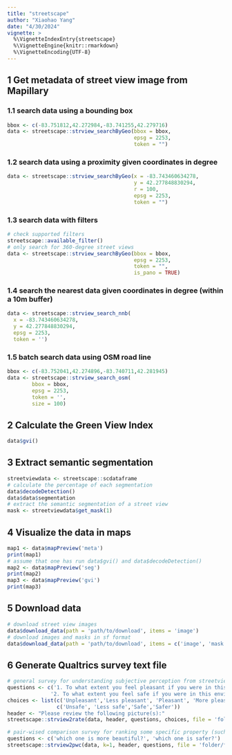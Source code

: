 ```yaml
---
title: "streetscape"
author: "Xiaohao Yang"
date: "4/30/2024"
vignette: >
  %\VignetteIndexEntry{streetscape}
  %\VignetteEngine{knitr::rmarkdown}
  %\VignetteEncoding{UTF-8}
---
```


## 1 Get metadata of street view image from Mapillary 

### 1.1 search data using a bounding box

```r
bbox <- c(-83.751812,42.272984,-83.741255,42.279716)
data <- streetscape::strview_searchByGeo(bbox = bbox,
                                         epsg = 2253,
                                         token = "")

```

### 1.2 search data using a proximity given coordinates in degree

```r
data <- streetscape::strview_searchByGeo(x = -83.743460634278,
                                         y = 42.277848830294,
                                         r = 100,
                                         epsg = 2253,
                                         token = "")
```

### 1.3 search data with filters

```r
# check supported filters
streetscape::available_filter()
# only search for 360-degree street views
data <- streetscape::strview_searchByGeo(bbox = bbox,
                                         epsg = 2253,
                                         token = "",
                                         is_pano = TRUE)
```

### 1.4 search the nearest data given coordinates in degree (within a 10m buffer)

```r
data <- streetscape::strview_search_nnb(
  x = -83.743460634278,
  y = 42.277848830294,
  epsg = 2253,
  token = '')
```

### 1.5 batch search data using OSM road line

```r
bbox <- c(-83.752041,42.274896,-83.740711,42.281945)
data <- streetscape::strview_search_osm(
        bbox = bbox,
        epsg = 2253,
        token = '',
        size = 100)
```

## 2 Calculate the Green View Index

```r
data$gvi()
```

## 3 Extract semantic segmentation 

```r
streetviewdata <- streetscape::scdataframe
# calculate the percentage of each segmentation
data$decodeDetection()
data$data$segmentation
# extract the semantic segmentation of a street view
mask <- streetviewdata$get_mask(1)
```

## 4 Visualize the data in maps

```r
map1 <- data$mapPreview('meta')
print(map1)
# assume that one has run data$gvi() and data$decodeDetection()
map2 <- data$mapPreview('seg')
print(map2)
map3 <- data$mapPreview('gvi')
print(map3)
```

## 5 Download data

```r
# download street view images
data$download_data(path = 'path/to/download', items = 'image')
# download images and masks in sf format
data$download_data(path = 'path/to/download', items = c('image', 'mask'))
```

## 6 Generate Qualtrics survey text file

```r
# general survey for understanding subjective perception from streetviews
questions <- c('1. To what extent you feel pleasant if you were in this environment', 
              '2. To what extent you feel safe if you were in this environment')
choices <- list(c('Unpleasant','Less pleasant', 'Pleasant', 'More pleasant'), 
                c('Unsafe', 'Less safe','Safe','Safer'))
header <- "Please review the following picture(s):"
streetscape::strview2rate(data, header, questions, choices, file = 'folder/filename')

# pair-wised comparison survey for ranking some specific property (such as perceived safety) of street views
questions <- c('which one is more beautiful?', 'which one is safer?')
streetscape::strview2pwc(data, k=1, header, questions, file = 'folder/filename')
```

